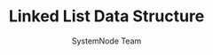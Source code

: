 ---
guideId: DATA-STRUCTURE-101
moduleId: DS-05
title: Linked List Data Structure
description: Learn about linked lists, types, and operations.
author: SystemNode Team
---